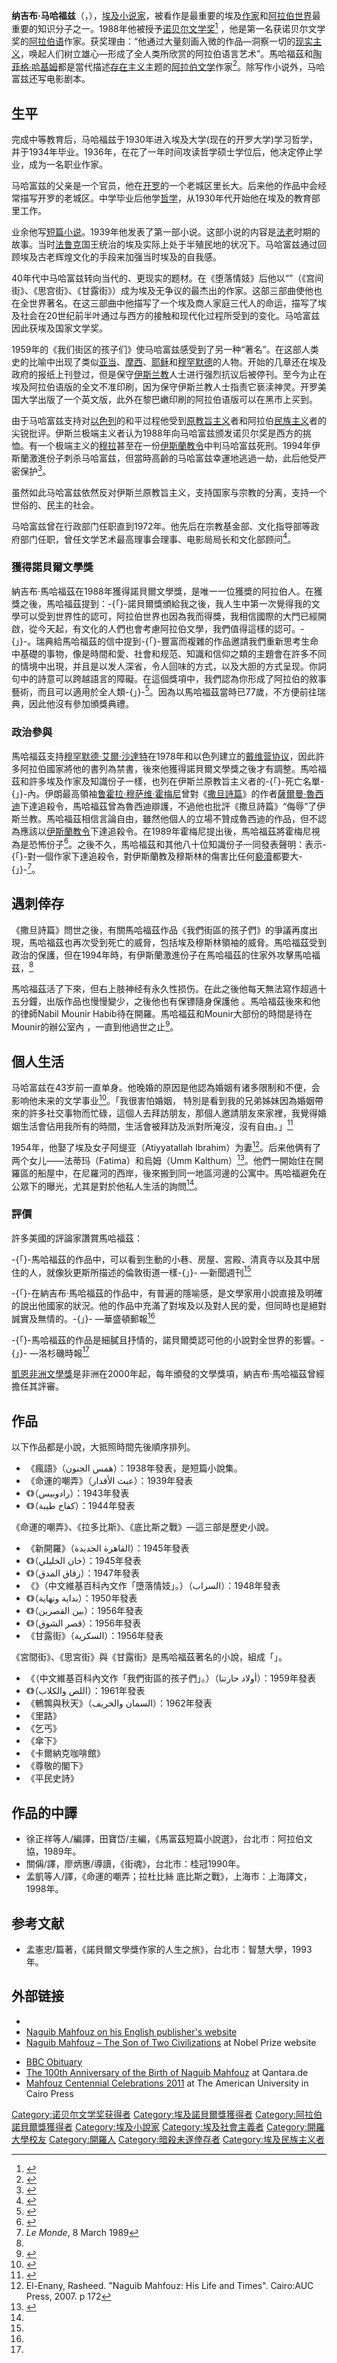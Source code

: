 {{Infobox writer
| name         = 納吉布·馬哈福茲{{Nobel icon|1988年诺贝尔文学奖|诺贝尔文学奖}}<br /><small>Naguib Mahfouz</small>
| image        = Necip Mahfuz.jpg
| caption      = 
| birth_date   = {{birth date|1911|12|11|df=y}}
| birth_place  = {{EGY}}[[开罗|开罗]]
| death_date   = {{death date and age|2006|8|30|1911|12|11|df=y}}
| death_place  = {{EGY}}[[开罗|开罗]]
| nationality  = {{EGY}}
| occupation   = [[小说家|小说家]]
| notableworks = 《{{le|开罗三部曲|Cairo Trilogy}}》
| influences   = [[馬塞爾·普魯斯特|馬塞爾·普魯斯特]]、[[弗朗茨·卡夫卡|弗朗茨·卡夫卡]]、[[詹姆斯·乔伊斯|詹姆斯·乔伊斯]]
| awards       = [[诺贝尔文学奖|诺贝尔文学奖]]（1988年）
}}

'''纳吉布·马哈福兹'''（'''{{rtl-lang|ar|نجيب محفوظ}}'''，{{bd|1911年|12月11日|2006年|8月30日|catIdx=Mahfouz}}），[[埃及|埃及]][[小说家|小说家]]，被看作是最重要的埃及[[作家|作家]]和[[阿拉伯世界|阿拉伯世界]]最重要的知识分子之一。1988年他被授予[[诺贝尔文学奖|诺贝尔文学奖]]<ref>{{Cite web |url=http://nobelprize.org/nobel_prizes/literature/laureates/1988/mahfouz-bio.html |title=Naguib Mahfouz - Biographical |access-date=2007-10-25 |archive-date=2018-06-14 |archive-url=https://web.archive.org/web/20180614173232/https://www.nobelprize.org/nobel_prizes/literature/laureates/1988/mahfouz-bio.html |dead-url=no }}</ref> ，他是第一名获诺贝尔文学奖的[[阿拉伯语|阿拉伯语]]作家。获奖理由：“他通过大量刻画入微的作品—洞察一切的[[现实主义|现实主义]]，唤起人们树立雄心—形成了全人类所欣赏的阿拉伯语言艺术”。馬哈福茲和[[陶菲格·哈基姆|陶菲格·哈基姆]]都是當代描述[[存在主义|存在主义]]主题的[[阿拉伯文学|阿拉伯文学]]作家<ref>{{cite web|author=Haim Gordon|title=Naguib Mahfouz's Egypt: Existential Themes in His Writings|url=http://doi.contentdirections.com/mr/greenwood.jsp?doi=10.1336/0313268762|accessdate=2007-04-26|doi=10.1336/0313268762|doi-broken-date=2017-08-13|deadurl=yes|archiveurl=https://web.archive.org/web/20070927042834/http://doi.contentdirections.com/mr/greenwood.jsp?doi=10.1336%2F0313268762|archivedate=2007-09-27}}</ref>。除写作小说外，马哈富兹还写电影剧本。

== 生平 ==
完成中等教育后，马哈福兹于1930年进入埃及大学(现在的开罗大学)学习哲学，并于1934年毕业。1936年，在花了一年时间攻读哲学硕士学位后，他决定停止学业，成为一名职业作家。

马哈富兹的父亲是一个官员，他在[[开罗|开罗]]的一个老城区里长大。后来他的作品中会经常描写开罗的老城区。中学毕业后他学[[哲学|哲学]]，从1930年代开始他在埃及的教育部里工作。

业余他写[[短篇小说|短篇小说]]。1939年他发表了第一部小说。这部小说的内容是[[法老|法老]]时期的故事。当时[[法鲁克|法鲁克]]国王统治的埃及实际上处于半殖民地的状况下。马哈富兹通过回顾埃及古老辉煌文化的手段来加强当时埃及的自我感。

40年代中马哈富兹转向当代的、更现实的题材。在《堕落情妓》后他以“{{le|开罗三部曲|Cairo Trilogy|三部曲}}”（《宫间街》、《思宫街》、《甘露街》）成为埃及无争议的最杰出的作家。这部三部曲使他也在全世界著名。在这三部曲中他描写了一个埃及商人家庭三代人的命运，描写了埃及社会在20世纪前半叶通过与西方的接触和现代化过程所受到的变化。马哈富兹因此获埃及国家文学奖。

1959年的《我们街区的孩子们》使马哈富兹感受到了另一种“著名”。在这部人类史的比喻中出现了类似[[亚当|亚当]]、[[摩西|摩西]]、[[耶稣|耶稣]]和[[穆罕默德|穆罕默德]]的人物。开始的几章还在埃及政府的报纸上刊登过，但是保守[[伊斯兰教|伊斯兰教]]人士进行强烈抗议后被停刊。至今为止在埃及阿拉伯语版的全文不准印刷，因为保守伊斯兰教人士指责它亵渎神灵。开罗美国大学出版了一个英文版，此外在黎巴嫩印刷的阿拉伯语版可以在黑市上买到。

由于马哈富兹支持对[[以色列|以色列]]的和平过程他受到[[原教旨主义|原教旨主义]]者和阿拉伯[[民族主义|民族主义]]者的尖锐批评。伊斯兰极端主义者认为1988年向马哈富兹颁发诺贝尔奖是西方的挑恤。有一个极端主义的[[穆拉|穆拉]]甚至在一份[[伊斯蘭教令|伊斯蘭教令]]中判马哈富兹死刑。1994年伊斯蘭激進份子刺杀马哈富兹，但當時高齡的马哈富兹幸運地逃過一劫，此后他受严密保护<ref name="#1">{{cite news|url=http://news.bbc.co.uk/2/hi/middle_east/5297470.stm|work=BBC News|title=President pays tribute to Mahfouz|date=30 August 2006|accessdate=2013-04-22|archive-date=2017-06-04|archive-url=https://web.archive.org/web/20170604075456/http://news.bbc.co.uk/2/hi/middle_east/5297470.stm|dead-url=no}}</ref>。

虽然如此马哈富兹依然反对伊斯兰原教旨主义，支持国家与宗教的分离，支持一个世俗的、民主的社会。

马哈富兹曾在行政部门任职直到1972年。他先后在宗教基金部、文化指导部等政府部门任职，曾任文学艺术最高理事会理事、电影局局长和文化部顾问<ref name="nobel">{{cite book|author1=Tore Frängsmyr|author2=Sture Allén|title=Nobel Lectures: Literature, 1981-1990|url=http://books.google.com/books?id=LrSuBE6OckgC&pg=PA121|accessdate=26 September 2012|year=1993|publisher=World Scientific|isbn=978-981-02-1177-6|page=121|archive-date=2021-04-09|archive-url=https://web.archive.org/web/20210409233802/https://books.google.com/books?id=LrSuBE6OckgC&pg=PA121|dead-url=no}}</ref>。

=== 獲得諾貝爾文學獎 ===
納吉布·馬哈福茲在1988年獲得諾貝爾文學獎，是唯一一位獲奬的阿拉伯人。在獲獎之後，馬哈福茲提到：-{「}-諾貝爾獎頒給我之後，我人生中第一次覺得我的文學可以受到世界性的認可，阿拉伯世界也因為我而得獎，我相信國際的大門已經開啟，從今天起，有文化的人們也會考慮阿拉伯文學，我們值得這樣的認可。-{」}-{{citation needed|date=February 2014}}。瑞典給馬哈福茲的信中提到-{「}-豐富而複雜的作品邀請我們重新思考生命中基礎的事物，像是時間和愛、社會和规范、知識和信仰之類的主題會在許多不同的情境中出現，并且是以发人深省，令人回味的方式，以及大胆的方式呈现。你詞句中的詩意可以跨越語言的障礙。在這個獎項中，我們認為你形成了阿拉伯的敘事藝術，而且可以適用於全人類-{」}-<ref>{{cite web|title=Award Ceremony Speech|url=https://www.nobelprize.org/nobel_prizes/literature/laureates/1988/presentation-speech.html|work=Nobel Prize.org|publisher=Nobel Media|accessdate=24 October 2013|archive-date=2017-12-01|archive-url=https://web.archive.org/web/20171201034029/https://www.nobelprize.org/nobel_prizes/literature/laureates/1988/presentation-speech.html|dead-url=no}}</ref>。因為以馬哈福茲當時已77歲，不方便前往瑞典，因此他沒有參加頒獎典禮。

===政治參與===
馬哈福茲支持[[穆罕默德·艾爾·沙達特|穆罕默德·艾爾·沙達特]]在1978年和以色列建立的[[戴维营协议|戴维营协议]]，因此許多阿拉伯國家將他的書列為禁書，後來他獲得諾貝爾文學獎之後才有調整。馬哈福茲和許多埃及作家及知識份子一樣，也列在伊斯兰原教旨主义者的-{「}-死亡名單-{」}-內。伊朗最高領袖[[鲁霍拉·穆萨维·霍梅尼|鲁霍拉·穆萨维·霍梅尼]]曾對《[[撒旦詩篇|撒旦詩篇]]》的作者[[薩爾曼·魯西迪|薩爾曼·魯西迪]]下達追殺令，馬哈福茲曾為魯西迪辯護，不過他也批評《撒旦詩篇》“侮辱”了伊斯兰教。馬哈福茲相信言論自由，雖然他個人的立場不贊成魯西迪的作品，但不認為應該以[[伊斯蘭教令|伊斯蘭教令]]下達追殺令。在1989年霍梅尼提出{{le|撒旦詩篇的爭議|The Satanic Verses controversy|追殺魯西迪及其作品出版商}}後，馬哈福茲將霍梅尼視為是恐怖份子<ref>{{cite news |author=Deseret Morning News editorial |title=The legacy of a laureate |url=http://findarticles.com/p/articles/mi_qn4188/is_20060907/ai_n16725709 |archive-url=http://arquivo.pt/wayback/20090628114203/http://findarticles.com/p/articles/mi_qn4188/is_20060907/ai_n16725709 |dead-url=yes |archive-date=28 June 2009 |work=Deseret News |date=7 September 2006 |accessdate=2007-09-20 }}{{Dead link|date=2018年7月 |bot=InternetArchiveBot |fix-attempted=yes }}</ref>。之後不久，馬哈福茲和其他八十位知識份子一同發表聲明：表示-{「}-對一個作家下達追殺令，對伊斯蘭教及穆斯林的傷害比任何[[褻瀆|褻瀆]]都要大-{」}-<ref>''Le Monde'', 8 March 1989</ref>。

== 遇刺倖存 ==
《撒旦詩篇》問世之後，有關馬哈福茲作品《我們街區的孩子們》的爭議再度出現，馬哈福茲也再次受到死亡的威脅，包括埃及穆斯林領袖{{le|奧馬爾·阿卜杜勒·拉赫曼|Omar Abdel-Rahman}}的威脅。馬哈福茲受到政治的保護，但在1994年時，有伊斯蘭激進份子在馬哈福茲的住家外攻擊馬哈福茲，<ref name="#1"/>

馬哈福茲活了下來，但右上肢神经有永久性损伤。在此之後他每天無法寫作超過十五分鐘，出版作品也慢慢變少，之後他也有保镖隨身保護他<!--Finally, in the beginning of 2006, the novel was published in Egypt with a preface written by Ahmad Kamal Aboul-Magd.-->。馬哈福茲後來和他的律師Nabil Mounir Habib待在開羅。馬哈福茲和Mounir大部份的時間是待在Mounir的辦公室內<!--Mahfouz used Mounir's library as a reference for most of his books-->，一直到他過世之止<ref name="nobelprize">{{cite web|title=Naguib Mahfouz - Biographical|url=https://www.nobelprize.org/nobel_prizes/literature/laureates/1988/mahfouz-bio.html|website=nobelprize.org|access-date=2017-11-29|archive-date=2018-06-14|archive-url=https://web.archive.org/web/20180614173232/https://www.nobelprize.org/nobel_prizes/literature/laureates/1988/mahfouz-bio.html|dead-url=no}}</ref>。

==個人生活==
马哈富兹在43岁前一直单身。他晚婚的原因是他認為婚姻有诸多限制和不便，会影响他未来的文学事业<ref name="paris">{{cite journal|url=http://www.theparisreview.org/interviews/2062/the-art-of-fiction-no-129-naguib-mahfouz|work=The Paris Review|title=Naguib Mahfouz, The Art of Fiction No. 129|date=Summer 1992|author=Charlotte El Shabrawy|accessdate=September 25, 2012|archive-date=2021-02-27|archive-url=https://web.archive.org/web/20210227140205/https://theparisreview.org/interviews/2062/the-art-of-fiction-no-129-naguib-mahfouz|dead-url=no}}</ref>。「我很害怕婚姻， 特別是看到我的兄弟姊妹因為婚姻帶來的許多社交事物而忙碌，這個人去拜訪朋友，那個人邀請朋友來家裡，我覺得婚姻生活會佔用我所有的時間，生活會被拜訪及派對所淹沒，沒有自由。」<ref>{{cite web|last=El Shabrawy|first=Charlotte|title=Naguib Mahfouz, The Art of Fiction No. 129|url=http://www.theparisreview.org/interviews/2062/the-art-of-fiction-no-129-naguib-mahfouz|publisher=The Paris Review|accessdate=24 October 2013|archive-date=2021-02-27|archive-url=https://web.archive.org/web/20210227140205/https://theparisreview.org/interviews/2062/the-art-of-fiction-no-129-naguib-mahfouz|dead-url=no}}</ref>

1954年，他娶了埃及女子阿缇亚（Atiyyatallah Ibrahim）为妻<ref>El-Enany, Rasheed. "Naguib Mahfouz: His Life and Times". Cairo:AUC Press, 2007. p 172</ref>。后来他俩有了两个女儿——法蒂玛（Fatima）和烏姆（Umm Kalthum）<ref name="aucp">{{cite web|title=About Naguib Mahfouz|url=http://www.aucpress.com/t-aboutnm.aspx|publisher=The American University in Cairo Press|accessdate=September 23, 2012|archive-url=https://web.archive.org/web/20170602051825/http://www.aucpress.com/t-aboutnm.aspx|archive-date=2017-06-02|dead-url=yes}}</ref>。他們一開始住在開羅{{le|Agouza|Agouza}}區的船屋中，在尼羅河的西岸，後來搬到同一地區河邊的公寓中。馬哈福避免在公眾下的曝光，尤其是對於他私人生活的詢問<ref name="aucp"/>。

=== 評價 ===
許多美國的評論家讚賞馬哈福茲：

-{「}-馬哈福茲的作品中，可以看到生動的小巷、房屋、宮殿、清真寺以及其中居住的人，就像狄更斯所描述的倫敦街道一樣-{」}-
—新聞週刊<ref name="aucp"/>

-{「}-在納吉布·馬哈福茲的作品中，有普遍的隱喻感，是文學家用小說直接及明確的說出他國家的狀況。他的作品中充滿了對埃及以及對人民的愛，但同時也是絕對誠實及無情的。-{」}-
—華盛頓郵報<ref name="aucp"/>

-{「}-馬哈福茲的作品是細膩且抒情的，諾貝爾奬認可他的小說對全世界的影響。-{」}-
—洛杉磯時報<ref name="aucp"/>

[[凱恩非洲文學獎|凱恩非洲文學獎]]是非洲在2000年起，每年頒發的文學獎項，納吉布·馬哈福茲曾經擔任其評審。
==作品==
以下作品都是小說，大抵照時間先後順序排列。
*《瘋語》（همس الجنون）：1938年發表，是短篇小說集。
*《命運的嘲弄》（عبث الأقدار）：1939年發表
*《{{le|拉多比斯|Rhadopis of Nubia}}》（رادوبيس）：1943年發表
*《{{le|底比斯之戰|Thebes at War}}》（كفاح طيبة）：1944年發表
《命運的嘲弄》、《拉多比斯》、《底比斯之戰》—這三部是歷史小說。
*《新開羅》（القاهرة الجديدة）：1945年發表
*《{{le|哈努赫利利|Khan_al-Khalili}}》（خان الخليلي）：1945年發表
*《{{le|米達格胡同|Midaq Alley (novel)}}》（زقاق المدق）：1947年發表
*《{{le|海市蜃樓 (馬哈福茲小說)|The Mirage (Mahfouz novel)|海市蜃樓}}》（中文維基百科內文作「墮落情妓」。）（السراب）：1948年發表
*《{{le|始與末|The Beginning and the End (novel)}}》（بداية ونهاية）：1950年發表
*《{{le|宮間街|Palace Walk}}》（بين القصرين）：1956年發表
*《{{le|思宮街|Palace of Desire (novel)}}》（قصر الشوق）：1956年發表
*《甘露街》（السكرية）：1956年發表
《宮間街》、《思宮街》與《甘露街》是馬哈福茲著名的小說，組成「{{le|开罗三部曲|Cairo Trilogy}}」。
*《{{le|我們巷里的孩子|Children of Gebelawi}}（中文維基百科內文作「我們街區的孩子們」。）（أولاد حارتنا）：1959年發表
*《{{le|小偷與狗|The Thief and the Dogs}}》（اللص والكلاب）：1961年發表
*《鵪鶉與秋天》（السمان والخريف）：1962年發表
*《里路》
*《乞丐》
*《傘下》
*《卡爾納克咖啡館》
*《尊敬的閣下》
*《平民史詩》

==作品的中譯==
*徐正祥等人/編譯，田寶岱/主編，《馬富茲短篇小說選》，台北市：阿拉伯文協，1989年。
*關偁/譯，廖炳惠/導讀，《街魂》，台北市：桂冠1990年。
*孟凱等人/譯，《命運的嘲弄；拉杜比絲 底比斯之戰》，上海市：上海譯文，1998年。

==参考文献==
{{reflist}}
* 孟憲忠/篇著，《諾貝爾文學獎作家的人生之旅》，台北市：智慧大學，1993年。

==外部链接==
<!--{{Wikiquote|Naguib Mahfouz}}-->
{{Commons category|Naguib Mahfouz}}
* {{Britannica|358178}}
*[https://web.archive.org/web/20070825155321/http://www.aucpress.com/t-aboutnm.aspx?template=template_naguibmahfouz Naguib Mahfouz on his English publisher's website]
*[https://www.nobelprize.org/nobel_prizes/literature/laureates/1988/mahfouz-article.html Naguib Mahfouz – The Son of Two Civilizations] {{Wayback|url=https://www.nobelprize.org/nobel_prizes/literature/laureates/1988/mahfouz-article.html |date=20180618152326 }} at Nobel Prize website
<!--* {{Books and Writers |id=mahfouz |name=Naguib Mahfouz}}-->
*[http://news.bbc.co.uk/1/hi/world/middle_east/5297470.stm BBC Obituary] {{Wayback|url=http://news.bbc.co.uk/1/hi/world/middle_east/5297470.stm |date=20170907094633 }}
*[http://en.qantara.de/content/the-100th-anniversary-of-the-birth-of-naguib-mahfouz-the-egyptian-seismograph The 100th Anniversary of the Birth of Naguib Mahfouz] {{Wayback|url=http://en.qantara.de/content/the-100th-anniversary-of-the-birth-of-naguib-mahfouz-the-egyptian-seismograph |date=20210227132228 }} at Qantara.de
*[https://web.archive.org/web/20141107190929/http://www.aucpress.com/images/Mahfouz_brochure_2011__LowRes.pdf Mahfouz Centennial Celebrations 2011] at The American University in Cairo Press

{{诺贝尔文学奖获得者 (1976年-2000年)}}
{{Authority control}}
{{DEFAULTSORT:Mahfouz, Naguib}}
[[Category:诺贝尔文学奖获得者|Category:诺贝尔文学奖获得者]]
[[Category:埃及諾貝爾獎獲得者|Category:埃及諾貝爾獎獲得者]]
[[Category:阿拉伯諾貝爾獎獲得者|Category:阿拉伯諾貝爾獎獲得者]]
[[Category:埃及小說家|Category:埃及小說家]]
[[Category:埃及社會主義者|Category:埃及社會主義者]]
[[Category:開羅大學校友|Category:開羅大學校友]]
[[Category:開羅人|Category:開羅人]]
[[Category:暗殺未遂倖存者|Category:暗殺未遂倖存者]]
[[Category:埃及民族主义者|Category:埃及民族主义者]]